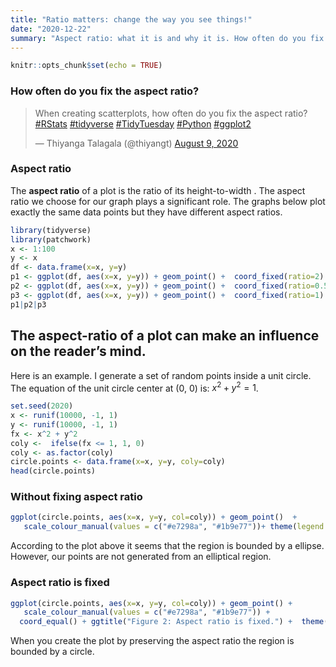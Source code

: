 ```yaml
---
title: "Ratio matters: change the way you see things!"
date: "2020-12-22"
summary: "Aspect ratio: what it is and why it is. How often do you fix aspect ratio?"
---
```


```r
knitr::opts_chunk$set(echo = TRUE)
```

### How often do you fix the aspect ratio?

<blockquote class="twitter-tweet"><p lang="en" dir="ltr">When creating scatterplots, how often do you fix the aspect ratio? <a href="https://twitter.com/hashtag/RStats?src=hash&amp;ref_src=twsrc%5Etfw">#RStats</a> <a href="https://twitter.com/hashtag/tidyverse?src=hash&amp;ref_src=twsrc%5Etfw">#tidyverse</a> <a href="https://twitter.com/hashtag/TidyTuesday?src=hash&amp;ref_src=twsrc%5Etfw">#TidyTuesday</a> <a href="https://twitter.com/hashtag/Python?src=hash&amp;ref_src=twsrc%5Etfw">#Python</a> <a href="https://twitter.com/hashtag/ggplot2?src=hash&amp;ref_src=twsrc%5Etfw">#ggplot2</a></p>&mdash; Thiyanga Talagala (@thiyangt) <a href="https://twitter.com/thiyangt/status/1292444445015605248?ref_src=twsrc%5Etfw">August 9, 2020</a></blockquote> <script async src="https://platform.twitter.com/widgets.js" charset="utf-8"></script>



### Aspect ratio 

The **aspect ratio** of a plot is the ratio of its height-to-width . The aspect ratio we choose for our graph plays a significant role. The graphs below plot exactly the same data points but they have different aspect ratios.

```r
library(tidyverse)
library(patchwork)
x <- 1:100
y <- x
df <- data.frame(x=x, y=y)
p1 <- ggplot(df, aes(x=x, y=y)) + geom_point() +  coord_fixed(ratio=2) + ggtitle("Aspect ratio = 2")
p2 <- ggplot(df, aes(x=x, y=y)) + geom_point() +  coord_fixed(ratio=0.5) + ggtitle("Aspect ratio = 0.5")
p3 <- ggplot(df, aes(x=x, y=y)) + geom_point() +  coord_fixed(ratio=1) + ggtitle("Aspect ratio = 1")
p1|p2|p3
```






## The aspect-ratio of a plot can make an influence on the reader's mind.

Here is an example. I generate a set of random points inside a unit circle. The equation of the unit circle center at (0, 0) is: $x^2+y^2=1$. 

```r
set.seed(2020)
x <- runif(10000, -1, 1)
y <- runif(10000, -1, 1)
fx <- x^2 + y^2
coly <-  ifelse(fx <= 1, 1, 0)
coly <- as.factor(coly)
circle.points <- data.frame(x=x, y=y, coly=coly)
head(circle.points)
```

### Without fixing aspect ratio

```r
ggplot(circle.points, aes(x=x, y=y, col=coly)) + geom_point()  +
   scale_colour_manual(values = c("#e7298a", "#1b9e77"))+ theme(legend.position = "none") 
```

According to the plot above it seems that the region is bounded by a ellipse. However, our points are not generated from an elliptical region.

### Aspect ratio is fixed

```r
ggplot(circle.points, aes(x=x, y=y, col=coly)) + geom_point() +
   scale_colour_manual(values = c("#e7298a", "#1b9e77")) + 
  coord_equal() + ggtitle("Figure 2: Aspect ratio is fixed.") +  theme(legend.position = "none") 
```


When you create the plot by preserving the aspect ratio the region is bounded by a circle.   
